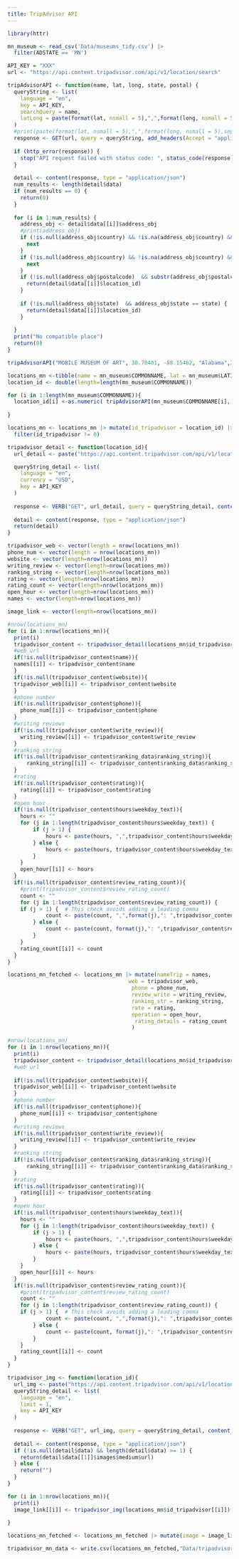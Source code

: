 ```yaml
---
title: TripAdvisor API 
---
```


```r
library(httr)
```

```r
mn_museum <- read_csv('Data/museums_tidy.csv') |>
  filter(ADSTATE == 'MN')
```

```r
API_KEY = "XXX"
url <- "https://api.content.tripadvisor.com/api/v1/location/search"
```

```r
tripAdvisorAPI <- function(name, lat, long, state, postal) {
  queryString <- list(
    language = "en",
    key = API_KEY,
    searchQuery = name,
    latLong = paste(format(lat, nsmall = 5),",",format(long, nsmall = 5),sep="")
  )
  #print(paste(format(lat, nsmall = 5),",",format(long, nsmall = 5),sep=""))
  response <- GET(url, query = queryString, add_headers(Accept = "application/json"))
  
  if (http_error(response)) {
    stop("API request failed with status code: ", status_code(response))
  }
  
  detail <- content(response, type = "application/json")
  num_results <- length(detail$data)
  if (num_results == 0) {
    return(0)
  }
  
  for (i in 1:num_results) {
    address_obj <- detail$data[[i]]$address_obj
    #print(address_obj)
    if (!is.null(address_obj$country) && !is.na(address_obj$country) && address_obj$country != "United States") {
      next
    }
    if (!is.null(address_obj$country) && !is.na(address_obj$country) && address_obj$country != "United States") {
      next
    }
    if (!is.null(address_obj$postalcode)  && substr(address_obj$postalcode, 1, 5) == postal) {
      return(detail$data[[i]]$location_id)
    }
    
    if (!is.null(address_obj$state)  && address_obj$state == state) {
      return(detail$data[[i]]$location_id)
    }
    
  }
  print("No compatible place")
  return(0)
}
```

```r
tripAdvisorAPI("MOBILE MUSEUM OF ART", 30.70401, -88.15462, "Alabama",36689)
```


```r
locations_mn <-tibble(name = mn_museum$COMMONNAME, lat = mn_museum$LATITUDE, long = mn_museum$LONGITUDE, address=mn_museum$ADSTREET, city = mn_museum$ADCITY, website_1 = mn_museum$WEBURL)
location_id <- double(length=length(mn_museum$COMMONNAME))
```

```r
for (i in 1:length(mn_museum$COMMONNAME)){
  location_id[i] <-as.numeric( tripAdvisorAPI(mn_museum$COMMONNAME[i], mn_museum$LATITUDE[i], mn_museum$LONGITUDE[i], "Minnesota",mn_museum$ADZIP5[i]))
  
}
```

```r
locations_mn <- locations_mn |> mutate(id_tripadvisor = location_id) |>
  filter(id_tripadvisor != 0)
```

```r
tripadvisor_detail <- function(location_id){
  url_detail <- paste("https://api.content.tripadvisor.com/api/v1/location/",format(location_id),"/details",sep="")

  queryString_detail <- list(
    language = "en",
    currency = "USD",
    key = API_KEY
  )
  
  response <- VERB("GET", url_detail, query = queryString_detail, content_type("application/octet-stream"), accept("application/json"))
  
  detail <- content(response, type = "application/json")
  return(detail)
}
```

```r
tripadvisor_web <- vector(length = nrow(locations_mn))
phone_num <- vector(length = nrow(locations_mn))
website <- vector(length=nrow(locations_mn))
writing_review <- vector(length=nrow(locations_mn)) 
ranking_string <- vector(length=nrow(locations_mn))
rating <- vector(length=nrow(locations_mn))
rating_count <- vector(length=nrow(locations_mn))
open_hour <- vector(length=nrow(locations_mn))
names <- vector(length=nrow(locations_mn))
```

```r
image_link <- vector(length=nrow(locations_mn))
```

```r
#nrow(locations_mn)
for (i in 1:nrow(locations_mn)){
  print(i)
  tripadvisor_content <- tripadvisor_detail(locations_mn$id_tripadvisor[[i]])
  #web url
  if(!is.null(tripadvisor_content$name)){
  names[[i]] <- tripadvisor_content$name
  }
  if(!is.null(tripadvisor_content$website)){
  tripadvisor_web[[i]] <- tripadvisor_content$website
  }
  #phone number
  if(!is.null(tripadvisor_content$phone)){
    phone_num[[i]] <- tripadvisor_content$phone
  }
  #writing reviews
  if(!is.null(tripadvisor_content$write_review)){
    writing_review[[i]] <- tripadvisor_content$write_review
  }
  #ranking string
  if(!is.null(tripadvisor_content$ranking_data$ranking_string)){
      ranking_string[[i]] <- tripadvisor_content$ranking_data$ranking_string
  }
  #rating
  if(!is.null(tripadvisor_content$rating)){
    rating[[i]] <- tripadvisor_content$rating
  }
  #open hour
  if(!is.null(tripadvisor_content$hours$weekday_text)){
    hours <- ""
    for (j in 1:length(tripadvisor_content$hours$weekday_text)) {
        if (j > 1) {  
            hours <- paste(hours, ",",tripadvisor_content$hours$weekday_text[j], sep="")
        } else {
            hours <- paste(hours, tripadvisor_content$hours$weekday_text[j], sep="")
        }
    }
    open_hour[[i]] <- hours
  }
  if(!is.null(tripadvisor_content$review_rating_count)){
    #print(tripadvisor_content$review_rating_count)
    count <- ""
    for (j in 1:length(tripadvisor_content$review_rating_count)) {
    if (j > 1) {  # This check avoids adding a leading comma
            count <- paste(count, ",",format(j),": ",tripadvisor_content$review_rating_count[j], sep="")
        } else {
            count <- paste(count, format(j),": ",tripadvisor_content$review_rating_count[j], sep="")
        }
    }
    rating_count[[i]] <- count
  }
}
```


```r
locations_mn_fetched <- locations_mn |> mutate(nameTrip = names,
                                      web = tripadvisor_web,
                                       phone = phone_num,
                                       review_write = writing_review,
                                       ranking_str = ranking_string,
                                       rate = rating,
                                       operation = open_hour,
                                        rating_details = rating_count
                                       ) 
```




```r
#nrow(locations_mn)
for (i in 1:nrow(locations_mn)){
  print(i)
  tripadvisor_content <- tripadvisor_detail(locations_mn$id_tripadvisor[[i]])
  #web url
  
  if(!is.null(tripadvisor_content$website)){
  tripadvisor_web[[i]] <- tripadvisor_content$website
  }
  #phone number
  if(!is.null(tripadvisor_content$phone)){
    phone_num[[i]] <- tripadvisor_content$phone
  }
  #writing reviews
  if(!is.null(tripadvisor_content$write_review)){
    writing_review[[i]] <- tripadvisor_content$write_review
  }
  #ranking string
  if(!is.null(tripadvisor_content$ranking_data$ranking_string)){
      ranking_string[[i]] <- tripadvisor_content$ranking_data$ranking_string
  }
  #rating
  if(!is.null(tripadvisor_content$rating)){
    rating[[i]] <- tripadvisor_content$rating
  }
  #open hour
  if(!is.null(tripadvisor_content$hours$weekday_text)){
    hours <- ""
    for (j in 1:length(tripadvisor_content$hours$weekday_text)) {
        if (j > 1) {  
            hours <- paste(hours, ",",tripadvisor_content$hours$weekday_text[j], sep="")
        } else {
            hours <- paste(hours, tripadvisor_content$hours$weekday_text[j], sep="")
        }
    }
    open_hour[[i]] <- hours
  }
  if(!is.null(tripadvisor_content$review_rating_count)){
    #print(tripadvisor_content$review_rating_count)
    count <- ""
    for (j in 1:length(tripadvisor_content$review_rating_count)) {
    if (j > 1) {  # This check avoids adding a leading comma
            count <- paste(count, ",",format(j),": ",tripadvisor_content$review_rating_count[j], sep="")
        } else {
            count <- paste(count, format(j),": ",tripadvisor_content$review_rating_count[j], sep="")
        }
    }
    rating_count[[i]] <- count
  }
}
```

```r
tripadvisor_img <- function(location_id){
  url_img <- paste("https://api.content.tripadvisor.com/api/v1/location/",format(location_id),"/photos",sep="")
  queryString_detail <- list(
    language = "en",
    limit = 1,
    key = API_KEY
  )
  
  response <- VERB("GET", url_img, query = queryString_detail, content_type("application/octet-stream"), accept("application/json"))
  
  detail <- content(response, type = "application/json")
  if (!is.null(detail$data) && length(detail$data) >= 1) {
    return(detail$data[[1]]$images$medium$url)
  } else {
    return("")
  }
}
```

```r
for (i in 1:nrow(locations_mn)){
  print(i)
  image_link[[i]] <- tripadvisor_img(locations_mn$id_tripadvisor[[i]])
  
}
```

```r
locations_mn_fetched <- locations_mn_fetched |> mutate(image = image_link)
```


```r
tripadvisor_mn_data <- write.csv(locations_mn_fetched,"Data/tripadvisor_data.csv")
```


